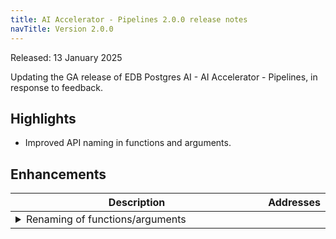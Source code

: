 ```yaml
---
title: AI Accelerator - Pipelines 2.0.0 release notes
navTitle: Version 2.0.0
---
```


Released: 13 January 2025

Updating the GA release of EDB Postgres AI - AI Accelerator - Pipelines, in response to feedback.

## Highlights

- Improved API naming in functions and arguments.

## Enhancements

<table class="table w-100"><thead><tr><th>Description</th><th width="10%">Addresses</th></tr></thead><tbody>
<tr><td><details><summary>Renaming of functions/arguments</summary><hr/><p>Management functions move to use <code>create</code> rather than <code>register</code> and <code>delete</code> rather than <code>drop</code>.
Function argument names lose the preceding <code>p_</code> to be consistent.</p>
</details></td><td></td></tr>
</tbody></table>


